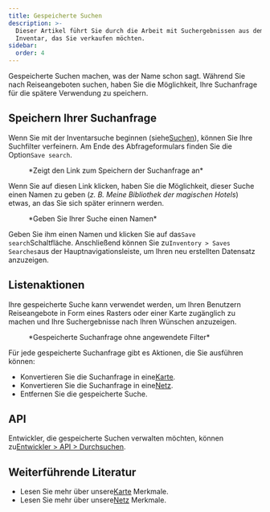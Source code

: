 ```yaml
---
title: Gespeicherte Suchen
description: >-
  Dieser Artikel führt Sie durch die Arbeit mit Suchergebnissen aus dem
  Inventar, das Sie verkaufen möchten.
sidebar:
  order: 4
---
```


Gespeicherte Suchen machen, was der Name schon sagt. Während Sie nach Reiseangeboten suchen, haben Sie die Möglichkeit, Ihre Suchanfrage für die spätere Verwendung zu speichern.

## Speichern Ihrer Suchanfrage

Wenn Sie mit der Inventarsuche beginnen (siehe[Suchen](/studio/search)), können Sie Ihre Suchfilter verfeinern.
Am Ende des Abfrageformulars finden Sie die Option`Save search`.

<figure>
  <CloudinaryImage width="350" height="329" resize="scale" quality="best" alt="Suche speichern" src="academy/save-search" errorImage="noimage_opaque_nyrtl0.png" />

  <figcaption>*Zeigt den Link zum Speichern der Suchanfrage an*</figcaption>
</figure>


Wenn Sie auf diesen Link klicken, haben Sie die Möglichkeit, dieser Suche einen Namen zu geben (*z. B. Meine Bibliothek der magischen Hotels*) etwas, an das Sie sich später erinnern werden.

<figure>
  <CloudinaryImage width="350" height="329" resize="scale" quality="best" alt="Geben Sie Ihrer Suche einen Namen" src="academy/name-save-search" errorImage="noimage_opaque_nyrtl0.png" />

  <figcaption>*Geben Sie Ihrer Suche einen Namen*</figcaption>
</figure>


Geben Sie ihm einen Namen und klicken Sie auf das`Save search`Schaltfläche. Anschließend können Sie zu`Inventory > Saves Searches`aus der Hauptnavigationsleiste, um Ihren neu erstellten Datensatz anzuzeigen.

## Listenaktionen

Ihre gespeicherte Suche kann verwendet werden, um Ihren Benutzern Reiseangebote in Form eines Rasters oder einer Karte zugänglich zu machen und Ihre Suchergebnisse nach Ihren Wünschen anzuzeigen.

<figure>
  <CloudinaryImage width="700" height="939" resize="scale" quality="best" alt="Gespeicherte Suchaktionen" src="academy/saved-search-actions" errorImage="noimage_opaque_nyrtl0.png" />

  <figcaption>*Gespeicherte Suchanfrage ohne angewendete Filter*</figcaption>
</figure>


Für jede gespeicherte Suchanfrage gibt es Aktionen, die Sie ausführen können:

* Konvertieren Sie die Suchanfrage in eine[Karte](/studio/maps).
* Konvertieren Sie die Suchanfrage in eine[Netz](/studio/grids).
* Entfernen Sie die gespeicherte Suche.

## API

Entwickler, die gespeicherte Suchen verwalten möchten, können zu[Entwickler > API > Durchsuchen](/developers/apis/#browse-api).

## Weiterführende Literatur

* Lesen Sie mehr über unsere[Karte](/studio/maps) Merkmale.
* Lesen Sie mehr über unsere[Netz](/studio/grids) Merkmale.


